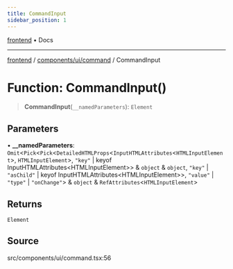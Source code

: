 ```yaml
---
title: CommandInput
sidebar_position: 1
---
```


[frontend](../../../..) • Docs

***

[frontend](../../../..) / [components/ui/command](..) / CommandInput

# Function: CommandInput()

> **CommandInput**(`__namedParameters`): `Element`

## Parameters

• **\_\_namedParameters**: `Omit`\<`Pick`\<`Pick`\<`DetailedHTMLProps`\<`InputHTMLAttributes`\<`HTMLInputElement`\>, `HTMLInputElement`\>, `"key"` \| keyof InputHTMLAttributes\<HTMLInputElement\>\> & `object` & `object`, `"key"` \| `"asChild"` \| keyof InputHTMLAttributes\<HTMLInputElement\>\>, `"value"` \| `"type"` \| `"onChange"`\> & `object` & `RefAttributes`\<`HTMLInputElement`\>

## Returns

`Element`

## Source

src/components/ui/command.tsx:56
